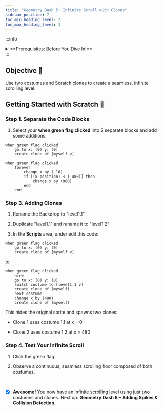 ```yaml
---
title: "Geometry Dash 5: Infinite Scroll with Clones"
sidebar_position: 7
toc_min_heading_level: 2
toc_max_heading_level: 3
---
```


:::info
<details style={{border:'none'}}>
  <summary>**Prerequisites: Before You Dive In!**</summary>

- You have completed **Geometry Dash 1 – Drawing the Player**,  
  **Geometry Dash 2 – Adding Music & Jumping**,  
  **Geometry Dash 3 – Level Design**, and  
  **Geometry Dash 4 – Scrolling the Level**.  
- You’re familiar with the Scratch editor: Sprites pane, Costumes tab, and using **when green flag clicked**, **forever**, and **create clone of myself** blocks.  
</details>
:::

## Objective 🧐

Use two costumes and Scratch clones to create a seamless, infinite scrolling level.

## Getting Started with Scratch 🚩

### Step 1. Separate the Code Blocks

1. Select your **when green flag clicked** into 2 separate blocks and add some additions:
```scratch
when green flag clicked
    go to x: (0) y: (0)
    create clone of [myself v]
```
```scratch
when green flag clicked
    forever
        change x by (-10)
        if [(x position) < (-480)] then
            change x by (960)
        end
    end
```

### Step 3. Adding Clones

1. Rename the Backdrop to "level1.1"

2. Duplicate "level1.1" and rename it to "level1.2"

3. In the **Scripts** area, under edit this code:
```scratch
when green flag clicked
    go to x: (0) y: (0)
    create clone of [myself v]
```
to

```scratch
when green flag clicked
    hide
    go to x: (0) y: (0)
    switch costume to [level1.1 v]
    create clone of (myself)
    next costume
    change x by (480)
    create clone of (myself)
```
This hides the original sprite and spawns two clones:

- Clone 1 uses costume 1.1 at x = 0

- Clone 2 uses costume 1.2 at x = 480

### Step 4. Test Your Infinite Scroll

1. Click the green flag.

2. Observe a continuous, seamless scrolling floor composed of both costumes.

<br />

- [x] **Awesome!** You now have an infinite scrolling level using just two costumes and clones. Next up: **Geometry Dash 6 – Adding Spikes & Collision Detection**.